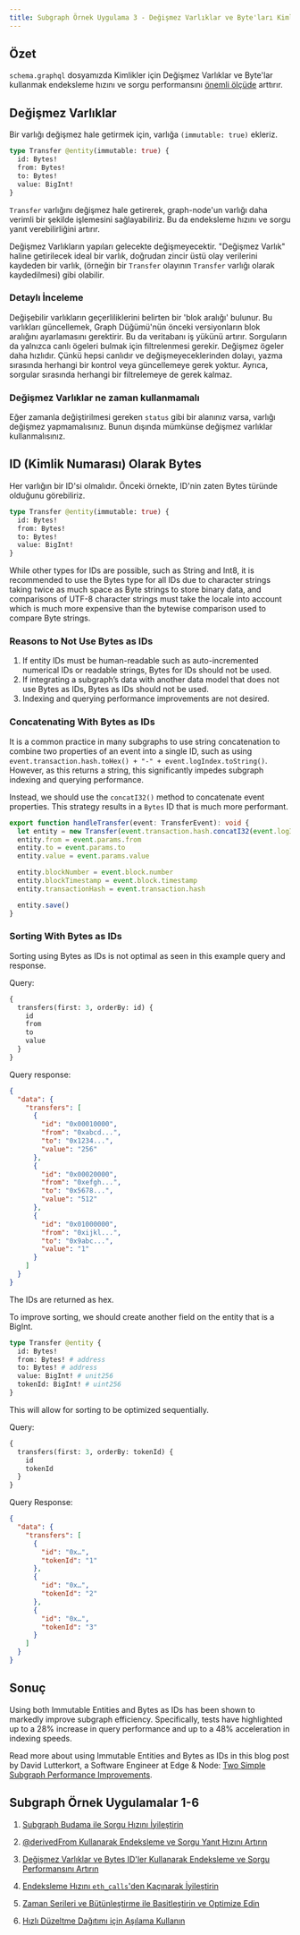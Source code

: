 ```yaml
---
title: Subgraph Örnek Uygulama 3 - Değişmez Varlıklar ve Byte'ları Kimlik Olarak Kullanarak Endeksleme ve Sorgu Performansını İyileştirin
---
```


## Özet

`schema.graphql` dosyamızda Kimlikler için Değişmez Varlıklar ve Byte'lar kullanmak endeksleme hızını ve sorgu performansını [önemli ölçüde](https://thegraph.com/blog/two-simple-subgraph-performance-improvements/) arttırır.

## Değişmez Varlıklar

Bir varlığı değişmez hale getirmek için, varlığa `(immutable: true)` ekleriz.

```graphql
type Transfer @entity(immutable: true) {
  id: Bytes!
  from: Bytes!
  to: Bytes!
  value: BigInt!
}
```

`Transfer` varlığını değişmez hale getirerek, graph-node'un varlığı daha verimli bir şekilde işlemesini sağlayabiliriz. Bu da endeksleme hızını ve sorgu yanıt verebilirliğini artırır.

Değişmez Varlıkların yapıları gelecekte değişmeyecektir. "Değişmez Varlık" haline getirilecek ideal bir varlık, doğrudan zincir üstü olay verilerini kaydeden bir varlık, (örneğin bir `Transfer` olayının `Transfer` varlığı olarak kaydedilmesi) gibi olabilir.

### Detaylı İnceleme

Değişebilir varlıkların geçerliliklerini belirten bir 'blok aralığı' bulunur. Bu varlıkları güncellemek, Graph Düğümü'nün önceki versiyonların blok aralığını ayarlamasını gerektirir. Bu da veritabanı iş yükünü artırır. Sorguların da yalnızca canlı ögeleri bulmak için filtrelenmesi gerekir. Değişmez ögeler daha hızlıdır. Çünkü hepsi canlıdır ve değişmeyeceklerinden dolayı, yazma sırasında herhangi bir kontrol veya güncellemeye gerek yoktur. Ayrıca, sorgular sırasında herhangi bir filtrelemeye de gerek kalmaz.

### Değişmez Varlıklar ne zaman kullanmamalı

Eğer zamanla değiştirilmesi gereken `status` gibi bir alanınız varsa, varlığı değişmez yapmamalısınız. Bunun dışında mümkünse değişmez varlıklar kullanmalısınız.

## ID (Kimlik Numarası) Olarak Bytes

Her varlığın bir ID'si olmalıdır. Önceki örnekte, ID'nin zaten Bytes türünde olduğunu görebiliriz.

```graphql
type Transfer @entity(immutable: true) {
  id: Bytes!
  from: Bytes!
  to: Bytes!
  value: BigInt!
}
```

While other types for IDs are possible, such as String and Int8, it is recommended to use the Bytes type for all IDs due to character strings taking twice as much space as Byte strings to store binary data, and comparisons of UTF-8 character strings must take the locale into account which is much more expensive than the bytewise comparison used to compare Byte strings.

### Reasons to Not Use Bytes as IDs

1. If entity IDs must be human-readable such as auto-incremented numerical IDs or readable strings, Bytes for IDs should not be used.
2. If integrating a subgraph’s data with another data model that does not use Bytes as IDs, Bytes as IDs should not be used.
3. Indexing and querying performance improvements are not desired.

### Concatenating With Bytes as IDs

It is a common practice in many subgraphs to use string concatenation to combine two properties of an event into a single ID, such as using `event.transaction.hash.toHex() + "-" + event.logIndex.toString()`. However, as this returns a string, this significantly impedes subgraph indexing and querying performance.

Instead, we should use the `concatI32()` method to concatenate event properties. This strategy results in a `Bytes` ID that is much more performant.

```typescript
export function handleTransfer(event: TransferEvent): void {
  let entity = new Transfer(event.transaction.hash.concatI32(event.logIndex.toI32()))
  entity.from = event.params.from
  entity.to = event.params.to
  entity.value = event.params.value

  entity.blockNumber = event.block.number
  entity.blockTimestamp = event.block.timestamp
  entity.transactionHash = event.transaction.hash

  entity.save()
}
```

### Sorting With Bytes as IDs

Sorting using Bytes as IDs is not optimal as seen in this example query and response.

Query:

```graphql
{
  transfers(first: 3, orderBy: id) {
    id
    from
    to
    value
  }
}
```

Query response:

```json
{
  "data": {
    "transfers": [
      {
        "id": "0x00010000",
        "from": "0xabcd...",
        "to": "0x1234...",
        "value": "256"
      },
      {
        "id": "0x00020000",
        "from": "0xefgh...",
        "to": "0x5678...",
        "value": "512"
      },
      {
        "id": "0x01000000",
        "from": "0xijkl...",
        "to": "0x9abc...",
        "value": "1"
      }
    ]
  }
}
```

The IDs are returned as hex.

To improve sorting, we should create another field on the entity that is a BigInt.

```graphql
type Transfer @entity {
  id: Bytes!
  from: Bytes! # address
  to: Bytes! # address
  value: BigInt! # unit256
  tokenId: BigInt! # uint256
}
```

This will allow for sorting to be optimized sequentially.

Query:

```graphql
{
  transfers(first: 3, orderBy: tokenId) {
    id
    tokenId
  }
}
```

Query Response:

```json
{
  "data": {
    "transfers": [
      {
        "id": "0x…",
        "tokenId": "1"
      },
      {
        "id": "0x…",
        "tokenId": "2"
      },
      {
        "id": "0x…",
        "tokenId": "3"
      }
    ]
  }
}
```

## Sonuç

Using both Immutable Entities and Bytes as IDs has been shown to markedly improve subgraph efficiency. Specifically, tests have highlighted up to a 28% increase in query performance and up to a 48% acceleration in indexing speeds.

Read more about using Immutable Entities and Bytes as IDs in this blog post by David Lutterkort, a Software Engineer at Edge & Node: [Two Simple Subgraph Performance Improvements](https://thegraph.com/blog/two-simple-subgraph-performance-improvements/).

## Subgraph Örnek Uygulamalar 1-6

1. [Subgraph Budama ile Sorgu Hızını İyileştirin](/subgraphs/cookbook/pruning/)

2. [@derivedFrom Kullanarak Endeksleme ve Sorgu Yanıt Hızını Artırın](/subgraphs/cookbook/derivedfrom/)

3. [Değişmez Varlıklar ve Bytes ID'ler Kullanarak Endeksleme ve Sorgu Performansını Artırın](/subgraphs/cookbook/immutable-entities-bytes-as-ids/)

4. [Endeksleme Hızını `eth_calls`'den Kaçınarak İyileştirin](/subgraphs/cookbook/avoid-eth-calls/)

5. [Zaman Serileri ve Bütünleştirme ile Basitleştirin ve Optimize Edin](/subgraphs/cookbook/timeseries/)

6. [Hızlı Düzeltme Dağıtımı için Aşılama Kullanın](/subgraphs/cookbook/grafting-hotfix/)
